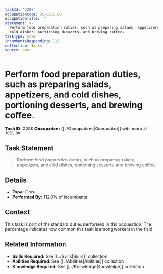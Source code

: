 ```yaml
---
taskId: '2289'
occupationCode: 35-3031.00
occupationTitle: ''
statement: >-
  Perform food preparation duties, such as preparing salads, appetizers, and
  cold dishes, portioning desserts, and brewing coffee.
taskType: Core
incumbentsResponding: 112
collection: Tasks
source: onet
---
```

# Perform food preparation duties, such as preparing salads, appetizers, and cold dishes, portioning desserts, and brewing coffee.

**Task ID:** 2289
**Occupation:** [[../Occupations|Occupation]] with code `35-3031.00`

## Task Statement

> Perform food preparation duties, such as preparing salads, appetizers, and cold dishes, portioning desserts, and brewing coffee.

## Details

- **Type:** Core
- **Performed By:** 112.0% of incumbents

## Context

This task is part of the standard duties performed in this occupation. The percentage indicates how common this task is among workers in the field.

## Related Information

- **Skills Required:** See [[../Skills|Skills]] collection
- **Abilities Required:** See [[../Abilities|Abilities]] collection
- **Knowledge Required:** See [[../Knowledge|Knowledge]] collection
